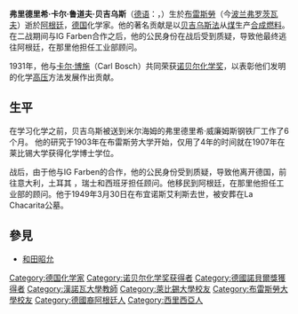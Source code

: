 {{unreferenced|time=2017-01-28T22:28:56+00:00}}
{{Infobox scientist  
|name = Friedrich Karl Rudolf Bergius
|image = Bergius.jpg
| image_size  = 140px
|birth_date  = {{Birth date|1884|10|11|df=y}}
|birth_place = [[弗罗茨瓦夫|弗罗茨瓦夫]], [[德意志帝國|德意志帝國]]
|nationality = [[德國|德國]]
|death_date = {{death date and age|1949|3|30|1884|10|11}}
|death_place = [[布宜諾斯艾利斯|布宜諾斯艾利斯]], [[阿根廷|阿根廷]]
|field = [[化學|化學]]
|work_institution = [[漢諾瓦萊布尼茲大學|漢諾瓦萊布尼茲大學]]
|alma_mater = [[布雷斯勞大學|布雷斯勞大學]], <br>[[萊比錫大學|萊比錫大學]]
|doctoral_advisor = [[Richard_Abegg|Richard Abegg]], <br> [[Arthur_Rudolf_Hantzsch|Arthur Rudolf Hantzsch]]
|doctoral_students = 
|known_for  = [[Bergius_process|Bergius process]]
|prizes = [[诺贝尔化学奖|诺贝尔化学奖]] (1931)
}}
'''弗里德里希·卡尔·鲁道夫·贝吉乌斯'''（[[德语|德语]]：'''{{lang|de|Friedrich Karl Rudolf Bergius}}'''，{{bd|1884年|10月11日|1949年|3月30日|catIdx=B}}）生於[[布雷斯勞|布雷斯勞]]（今[[波兰|波兰]][[弗罗茨瓦夫|弗罗茨瓦夫]]）逝於[[阿根廷|阿根廷]]，[[德国|德国]]化学家。他的著名贡献是以[[贝吉乌斯法|贝吉乌斯法]]从[[煤|煤]]生产[[合成燃料|合成燃料]]。在二战期间与IG Farben合作之后，他的公民身份在战后受到质疑，导致他最终逃往阿根廷，在那里他担任工业部顾问。

1931年，他与[[卡尔·博施|卡尔·博施]]（Carl Bosch）共同荣获[[诺贝尔化学奖|诺贝尔化学奖]]，以表彰他们发明的化学[[高压|高压]]方法发展作出贡献。

== 生平 ==
在学习化学之前，贝吉乌斯被送到米尔海姆的弗里德里希·威廉姆斯钢铁厂工作了6个月。 他的研究于1903年在布雷斯劳大学开始，仅用了4年的时间就在1907年在莱比锡大学获得化学博士学位。

战后，由于他与IG Farben的合作，他的公民身份受到质疑，导致他离开德国，前往意大利，土耳其 ，瑞士和西班牙担任顾问。他移民到阿根廷，在那里他担任工业部的顾问。他于1949年3月30日在布宜诺斯艾利斯去世，被安葬在La Chacarita公墓。

== 參見 ==
*[[和田昭允|和田昭允]]

{{Authority control}}
{{Germany-scientist-stub}}
{{诺贝尔化学奖获得者(1926年-1950年)}}
{{DEFAULTSORT:Bergius, Friedrich}}

[[Category:德国化学家|Category:德国化学家]]
[[Category:诺贝尔化学奖获得者|Category:诺贝尔化学奖获得者]]
[[Category:德國諾貝爾獎獲得者|Category:德國諾貝爾獎獲得者]]
[[Category:漢諾瓦大學教師|Category:漢諾瓦大學教師]]
[[Category:萊比錫大學校友|Category:萊比錫大學校友]]
[[Category:布雷斯勞大學校友|Category:布雷斯勞大學校友]]
[[Category:德國裔阿根廷人|Category:德國裔阿根廷人]]
[[Category:西里西亞人|Category:西里西亞人]]
